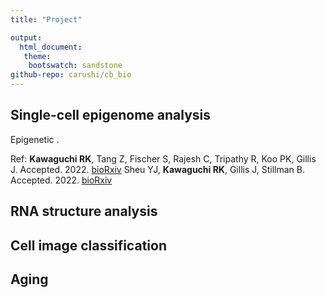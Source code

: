 ```yaml
---
title: "Project"

output: 
  html_document:
   theme:
    bootswatch: sandstone 
github-repo: carushi/cb_bio
---
```


## Single-cell epigenome analysis
Epigenetic .

Ref: **Kawaguchi RK**, Tang Z, Fischer S, Rajesh C, Tripathy R, Koo PK, Gillis J. Accepted. 2022. [bioRxiv](https://www.biorxiv.org/content/10.1101/2021.04.01.438068v2)
 Sheu YJ, **Kawaguchi RK**, Gillis J, Stillman B. Accepted. 2022. [bioRxiv](https://www.biorxiv.org/content/10.1101/2021.05.23.445333v3)
 
## RNA structure analysis

## Cell image classification

## Aging

